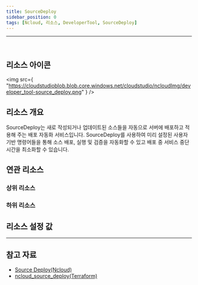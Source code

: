 ```yaml
---
title: SourceDeploy
sidebar_position: 0
tags: [Ncloud, 리소스, DeveloperTool, SourceDeploy]
---
```


<hr />
<br />

## 리소스 아이콘

<img
    src={
        "https://cloudstudioblob.blob.core.windows.net/cloudstudio/ncloudImg/developer_tool-source_deploy.png"
    }
/>

## 리소스 개요

SourceDeploy는 새로 작성되거나 업데이트된 소스들을 자동으로 서버에 배포하고 적용해 주는 배포 자동화 서비스입니다.
SourceDeploy를 사용하여 미리 설정된 사용자 기반 명령어들을 통해 소스 배포, 실행 및 검증을 자동화할 수 있고 배포 중 서비스 중단 시간을 최소화할 수 있습니다.

## 연관 리소스

### 상위 리소스

### 하위 리소스


## 리소스 설정 값


---

## 참고 자료

-   [Source Deploy(Ncloud)](https://www.ncloud.com/product/devTools/sourceDeploy)
-   [ncloud_source_deploy(Terraform)](https://registry.terraform.io/providers/NaverCloudPlatform/ncloud/latest/docs/resources/sourcedeploy_project)

